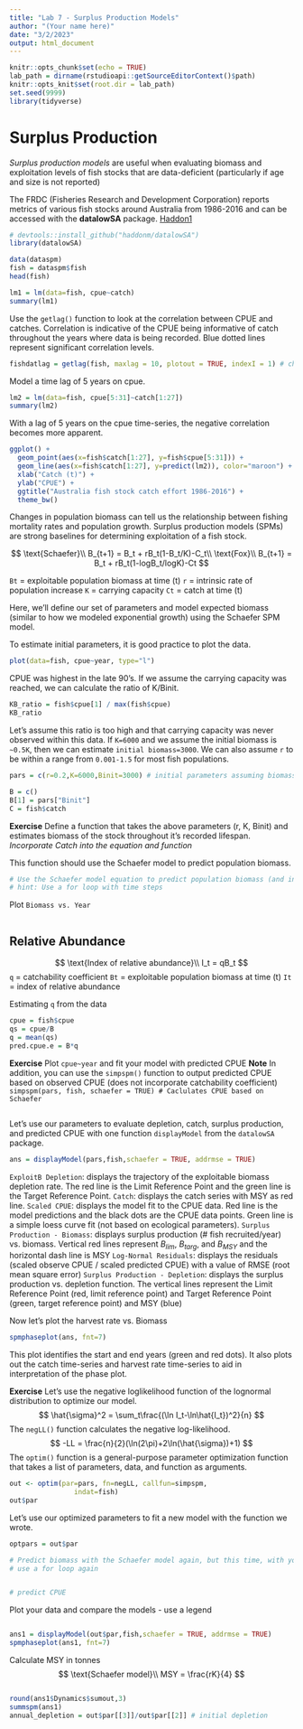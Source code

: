 ```yaml
---
title: "Lab 7 - Surplus Production Models"
author: "(Your name here)"
date: "3/2/2023"
output: html_document
---
```


```r
knitr::opts_chunk$set(echo = TRUE)
lab_path = dirname(rstudioapi::getSourceEditorContext()$path)
knitr::opts_knit$set(root.dir = lab_path)
set.seed(9999)
library(tidyverse)
```

# Surplus Production
*Surplus production models* are useful when evaluating biomass and exploitation levels of fish stocks that are data-deficient (particularly if age and size is not reported)

The FRDC (Fisheries Research and Development Corporation) reports metrics of various fish stocks around Australia from 1986-2016 and can be accessed with the **datalowSA** package. [Haddon1](https://github.com/haddonm/datalowSA)
```r
# devtools::install_github("haddonm/datalowSA")
library(datalowSA)
```

```r
data(dataspm)
fish = dataspm$fish
head(fish)
```


```r
lm1 = lm(data=fish, cpue~catch)
summary(lm1)
```

Use the `getlag()` function to look at the correlation between CPUE and catches. Correlation is indicative of the CPUE being informative of catch throughout the years where data is being recorded. Blue dotted lines represent significant correlation levels.
```r
fishdatlag = getlag(fish, maxlag = 10, plotout = TRUE, indexI = 1) # check lag
```
Model a time lag of 5 years on cpue.
```r
lm2 = lm(data=fish, cpue[5:31]~catch[1:27])
summary(lm2)
```

With a lag of 5 years on the cpue time-series, the negative correlation becomes more apparent.
```r
ggplot() +
  geom_point(aes(x=fish$catch[1:27], y=fish$cpue[5:31])) +
  geom_line(aes(x=fish$catch[1:27], y=predict(lm2)), color="maroon") +
  xlab("Catch (t)") +
  ylab("CPUE") +
  ggtitle("Australia fish stock catch effort 1986-2016") +
  theme_bw()
```

Changes in population biomass can tell us the relationship between fishing mortality rates and population growth. Surplus production models (SPMs) are strong baselines for determining exploitation of a fish stock. 

$$
\text{Schaefer}\\
B_{t+1} = B_t + rB_t(1-B_t/K)-C_t\\
\text{Fox}\\
B_{t+1} = B_t + rB_t(1-logB_t/logK)-Ct
$$

`Bt` = exploitable population biomass at time (t)
`r` = intrinsic rate of population increase
`K` = carrying capacity
`Ct` = catch at time (t)

Here, we'll define our set of parameters and model expected biomass (similar to how we modeled exponential growth) using the Schaefer SPM model.

To estimate initial parameters, it is good practice to plot the data.
```r
plot(data=fish, cpue~year, type="l")
``` 
CPUE was highest in the late 90's. If we assume the carrying capacity was reached, we can calculate the ratio of K/Binit. 

```r
KB_ratio = fish$cpue[1] / max(fish$cpue)
KB_ratio
```

Let's assume this ratio is too high and that carrying capacity was never observed within this data. If `K=6000` and we assume the initial biomass is `~0.5K`, then we can estimate `initial biomass=3000`. We can also assume `r` to be within a range from `0.001-1.5` for most fish populations.


```r
pars = c(r=0.2,K=6000,Binit=3000) # initial parameters assuming biomass is ~0.5K

B = c()
B[1] = pars["Binit"]
C = fish$catch
```

**Exercise**
Define a function that takes the above parameters (r, K, Binit) and estimates biomass of the stock throughout it's recorded lifespan. *Incorporate Catch into the equation and function*

This function should use the Schaefer model to predict population biomass.
```r
# Use the Schaefer model equation to predict population biomass (and incorporate catches) 
# hint: Use a for loop with time steps 

```

Plot `Biomass vs. Year`
```r

```

## Relative Abundance
$$
\text{Index of relative abundance}\\
I_t = qB_t
$$
`q` = catchability coefficient
`Bt` = exploitable population biomass at time (t)
`It` = index of relative abundance

Estimating `q` from the data
```r
cpue = fish$cpue
qs = cpue/B
q = mean(qs)
pred.cpue.e = B*q 
```

**Exercise** 
Plot `cpue~year` and fit your model with predicted CPUE
**Note** In addition, you can use the `simpspm()` function to output predicted CPUE based on observed CPUE (does not incorporate catchability coefficient)
`simpspm(pars, fish, schaefer = TRUE) # Caclulates CPUE based on Schaefer`
```r

```

Let's use our parameters to evaluate depletion, catch, surplus production, and predicted CPUE with one function `displayModel` from the `datalowSA` package.
```r
ans = displayModel(pars,fish,schaefer = TRUE, addrmse = TRUE)
```

`ExploitB Depletion`: displays the trajectory of the exploitable biomass depletion rate. The red line is the Limit Reference Point and the green line is the Target Reference Point. 
`Catch`: displays the catch series with MSY as red line.
`Scaled CPUE`: displays the model fit to the CPUE data. Red line is the model predictions and the black dots are the CPUE data points. Green line is a simple loess curve fit (not based on ecological parameters).
`Surplus Production - Biomass`: displays surplus production (# fish recruited/year) vs. biomass. Vertical red lines represent $B_{lim}$, $B_{targ}$, and $B_{MSY}$ and the horizontal dash line is MSY
`Log-Normal Residuals`: displays the residuals (scaled observe CPUE / scaled predicted CPUE) with a value of RMSE (root mean square error)
`Surplus Production - Depletion`: displays the surplus production vs. depletion function. The vertical lines represent the Limit Reference Point (red, limit reference point) and Target Reference Point (green, target reference point) and MSY (blue)


Now let's plot the harvest rate vs. Biomass 
```r
spmphaseplot(ans, fnt=7)
```
This plot identifies the start and end years (green and red dots). It also plots out the catch time-series and harvest rate time-series to aid in interpretation of the phase plot.


**Exercise**
Let's use the negative loglikelihood function of the lognormal distribution to optimize our model.
$$
\hat{\sigma}^2 = \sum_t\frac{(\ln I_t-\ln\hat{I_t})^2}{n}
$$
The `negLL()` function calculates the negative log-likelihood.
$$
-LL = \frac{n}{2}(\ln(2\pi)+2\ln(\hat{\sigma})+1)
$$
The `optim()` function is a general-purpose parameter optimization function that takes a list of parameters, data, and function as arguments.
```r
out <- optim(par=pars, fn=negLL, callfun=simpspm, 
                indat=fish)
out$par
```

Let's use our optimized parameters to fit a new model with the function we wrote.
```r
optpars = out$par

# Predict biomass with the Schaefer model again, but this time, with your new parameters
# use a for loop again


# predict CPUE

```

Plot your data and compare the models - use a legend
```r

```


```r
ans1 = displayModel(out$par,fish,schaefer = TRUE, addrmse = TRUE) 
spmphaseplot(ans1, fnt=7)
```

Calculate MSY in tonnes
$$
\text{Schaefer model}\\
MSY = \frac{rK}{4}
$$

```r

```


```r
round(ans1$Dynamics$sumout,3)
summspm(ans1)
annual_depletion = out$par[[3]]/out$par[[2]] # initial depletion
```


